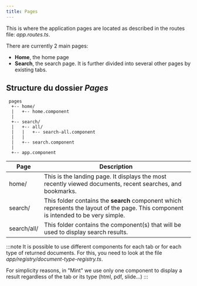 ---
title: Pages
---

This is where the application pages are located as described in the routes file: _app.routes.ts_.

There are currently 2 main pages:
- **Home**, the home page
- **Search**, the search page. It is further divided into several other pages by existing tabs.

## Structure du dossier _Pages_

``` 
 pages
  +-- home/
  |   +-- home.component
  |
  +-- search/
  |   +-- all/
  |   |   +-- search-all.component
  |   |
  |   +-- search.component
  |
  +-- app.component
```


| Page        | Description                                                                                                                                        |
| ----------- | -------------------------------------------------------------------------------------------------------------------------------------------------- |
| home/       | This is the landing page. It displays the most recently viewed documents, recent searches, and bookmarks.                              |
| search/     | This folder contains the **search** component which represents the layout of the page. This component is intended to be very simple.   |
| search/all/ | This folder contains the component(s) that will be used to display search results.                                                     |

:::note
It is possible to use different components for each tab or for each type of returned documents. For this, you need to look at the file _app/registry/document-type-registry.ts_.

For simplicity reasons, in "Mint" we use only one component to display a result regardless of the tab or its type (html, pdf, slide...)
:::
